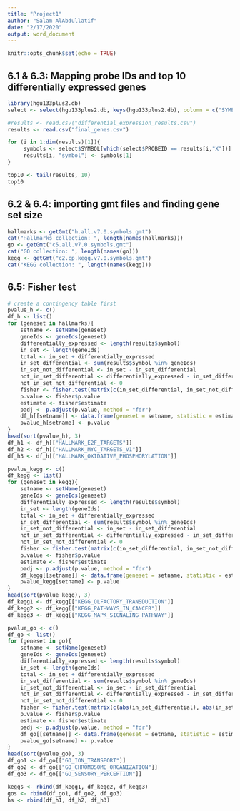 ---
title: "Project1"
author: "Salam AlAbdullatif"
date: "2/17/2020"
output: word_document
---

```{r setup, include=FALSE}
knitr::opts_chunk$set(echo = TRUE)
```

## 6.1 & 6.3: Mapping probe IDs and top 10 differentially expressed genes

```{r probeid}
library(hgu133plus2.db)
select <- select(hgu133plus2.db, keys(hgu133plus2.db), column = c("SYMBOL"))

#results <- read.csv("differential_expression_results.csv")
results <- read.csv("final_genes.csv")

for (i in 1:dim(results)[1]){
     symbols <- select$SYMBOL[which(select$PROBEID == results[i,"X"])]
     results[i, "symbol"] <- symbols[1]
}

top10 <- tail(results, 10)
top10
```

## 6.2 & 6.4: importing gmt files and finding gene set size


```{r gmt}
hallmarks <- getGmt("h.all.v7.0.symbols.gmt")
cat("Hallmarks collection: ", length(names(hallmarks)))
go <- getGmt("c5.all.v7.0.symbols.gmt")
cat("GO collection: ", length(names(go)))
kegg <- getGmt("c2.cp.kegg.v7.0.symbols.gmt")
cat("KEGG collection: ", length(names(kegg)))
```

## 6.5: Fisher test
```{r fisher}
# create a contingency table first 
pvalue_h <- c()
df_h <- list()
for (geneset in hallmarks){
    setname <- setName(geneset)
    geneIds <- geneIds(geneset)
    differentially_expressed <- length(results$symbol)
    in_set <- length(geneIds)
    total <- in_set + differentially_expressed
    in_set_differential <- sum(results$symbol %in% geneIds)
    in_set_not_differential <- in_set - in_set_differential
    not_in_set_differential <- differentially_expressed - in_set_differential
    not_in_set_not_differential <- 0
    fisher <- fisher.test(matrix(c(in_set_differential, in_set_not_differential, not_in_set_differential, not_in_set_not_differential), nrow = 2))
    p.value <- fisher$p.value
    estimate <- fisher$estimate
    padj <- p.adjust(p.value, method = "fdr")
    df_h[[setname]] <- data.frame(geneset = setname, statistic = estimate, pval = p.value, p.adj = padj)
    pvalue_h[setname] <- p.value
}
head(sort(pvalue_h), 3)
df_h1 <- df_h[["HALLMARK_E2F_TARGETS"]]
df_h2 <- df_h[["HALLMARK_MYC_TARGETS_V1"]]
df_h3 <- df_h[["HALLMARK_OXIDATIVE_PHOSPHORYLATION"]]

pvalue_kegg <- c()
df_kegg <- list()
for (geneset in kegg){
    setname <- setName(geneset)
    geneIds <- geneIds(geneset)
    differentially_expressed <- length(results$symbol)
    in_set <- length(geneIds)
    total <- in_set + differentially_expressed
    in_set_differential <- sum(results$symbol %in% geneIds)
    in_set_not_differential <- in_set - in_set_differential
    not_in_set_differential <- differentially_expressed - in_set_differential
    not_in_set_not_differential <- 0
    fisher <- fisher.test(matrix(c(in_set_differential, in_set_not_differential, not_in_set_differential, not_in_set_not_differential), nrow = 2))
    p.value <- fisher$p.value
    estimate <- fisher$estimate
    padj <- p.adjust(p.value, method = "fdr")
    df_kegg[[setname]] <- data.frame(geneset = setname, statistic = estimate, pval = p.value, p.adj = padj)
    pvalue_kegg[setname] <- p.value
}
head(sort(pvalue_kegg), 3)
df_kegg1 <- df_kegg[["KEGG_OLFACTORY_TRANSDUCTION"]]
df_kegg2 <- df_kegg[["KEGG_PATHWAYS_IN_CANCER"]]
df_kegg3 <- df_kegg[["KEGG_MAPK_SIGNALING_PATHWAY"]]

pvalue_go <- c()
df_go <- list()
for (geneset in go){
    setname <- setName(geneset)
    geneIds <- geneIds(geneset)
    differentially_expressed <- length(results$symbol)
    in_set <- length(geneIds)
    total <- in_set + differentially_expressed
    in_set_differential <- sum(results$symbol %in% geneIds)
    in_set_not_differential <- in_set - in_set_differential
    not_in_set_differential <- differentially_expressed - in_set_differential
    not_in_set_not_differential <- 0
    fisher <- fisher.test(matrix(c(abs(in_set_differential), abs(in_set_not_differential), abs(not_in_set_differential), not_in_set_not_differential), nrow = 2))
    p.value <- fisher$p.value
    estimate <- fisher$estimate
    padj <- p.adjust(p.value, method = "fdr")
    df_go[[setname]] <- data.frame(geneset = setname, statistic = estimate, pval = p.value, p.adj = padj)
    pvalue_go[setname] <- p.value
}
head(sort(pvalue_go), 3)
df_go1 <- df_go[["GO_ION_TRANSPORT"]]
df_go2 <- df_go[["GO_CHROMOSOME_ORGANIZATION"]]
df_go3 <- df_go[["GO_SENSORY_PERCEPTION"]]

keggs <- rbind(df_kegg1, df_kegg2, df_kegg3)
gos <- rbind(df_go1, df_go2, df_go3)
hs <- rbind(df_h1, df_h2, df_h3)
``` 